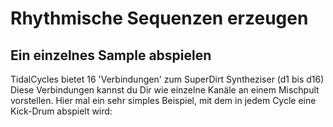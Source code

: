 = Rhythmische Sequenzen erzeugen =
==Ein einzelnes Sample abspielen==
TidalCycles bietet 16 'Verbindungen' zum SuperDirt Syntheziser  (d1 bis d16)
Diese Verbindungen kannst du Dir wie einzelne Kanäle an einem Mischpult vorstellen.   
Hier mal ein sehr simples Beispiel, mit dem in jedem Cycle eine Kick-Drum abspielt wird: